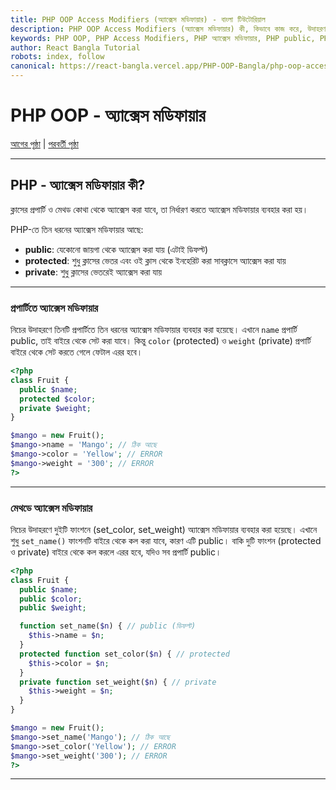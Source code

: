 ```yaml
---
title: PHP OOP Access Modifiers (অ্যাক্সেস মডিফায়ার) - বাংলা টিউটোরিয়াল
description: PHP OOP Access Modifiers (অ্যাক্সেস মডিফায়ার) কী, কিভাবে কাজ করে, উদাহরণসহ সহজ বাংলায় ব্যাখ্যা। public, protected, private, PHP Access Example।
keywords: PHP OOP, PHP Access Modifiers, PHP অ্যাক্সেস মডিফায়ার, PHP public, PHP protected, PHP private, PHP বাংলা টিউটোরিয়াল, PHP OOP Bangla, PHP Access Example
author: React Bangla Tutorial
robots: index, follow
canonical: https://react-bangla.vercel.app/PHP-OOP-Bangla/php-oop-access-modifiers
---
```


# PHP OOP - অ্যাক্সেস মডিফায়ার

[আগের পৃষ্ঠা](php_oop_destructor.asp) | [পরবর্তী পৃষ্ঠা](php_oop_inheritance.asp)

---

## PHP - অ্যাক্সেস মডিফায়ার কী?

ক্লাসের প্রপার্টি ও মেথড কোথা থেকে অ্যাক্সেস করা যাবে, তা নির্ধারণ করতে অ্যাক্সেস মডিফায়ার ব্যবহার করা হয়।

PHP-তে তিন ধরনের অ্যাক্সেস মডিফায়ার আছে:

- **public**: যেকোনো জায়গা থেকে অ্যাক্সেস করা যায় (এটাই ডিফল্ট)
- **protected**: শুধু ক্লাসের ভেতর এবং ওই ক্লাস থেকে ইনহেরিট করা সাবক্লাসে অ্যাক্সেস করা যায়
- **private**: শুধু ক্লাসের ভেতরেই অ্যাক্সেস করা যায়

---

### প্রপার্টিতে অ্যাক্সেস মডিফায়ার

নিচের উদাহরণে তিনটি প্রপার্টিতে তিন ধরনের অ্যাক্সেস মডিফায়ার ব্যবহার করা হয়েছে। এখানে `name` প্রপার্টি public, তাই বাইরে থেকে সেট করা যাবে। কিন্তু `color` (protected) ও `weight` (private) প্রপার্টি বাইরে থেকে সেট করতে গেলে ফেটাল এরর হবে।

```php
<?php
class Fruit {
  public $name;
  protected $color;
  private $weight;
}

$mango = new Fruit();
$mango->name = 'Mango'; // ঠিক আছে
$mango->color = 'Yellow'; // ERROR
$mango->weight = '300'; // ERROR
?>
```

---

### মেথডে অ্যাক্সেস মডিফায়ার

নিচের উদাহরণে দুইটি ফাংশনে (set_color, set_weight) অ্যাক্সেস মডিফায়ার ব্যবহার করা হয়েছে। এখানে শুধু `set_name()` ফাংশনটি বাইরে থেকে কল করা যাবে, কারণ এটি public। বাকি দুটি ফাংশন (protected ও private) বাইরে থেকে কল করলে এরর হবে, যদিও সব প্রপার্টি public।

```php
<?php
class Fruit {
  public $name;
  public $color;
  public $weight;

  function set_name($n) { // public (ডিফল্ট)
    $this->name = $n;
  }
  protected function set_color($n) { // protected
    $this->color = $n;
  }
  private function set_weight($n) { // private
    $this->weight = $n;
  }
}

$mango = new Fruit();
$mango->set_name('Mango'); // ঠিক আছে
$mango->set_color('Yellow'); // ERROR
$mango->set_weight('300'); // ERROR
?>
```

---
